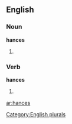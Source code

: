 
==English==

===Noun===
'''hances'''

# {{plural of |[[hance]]}}

===Verb===
'''hances'''

# {{third-person singular of|[[hance]]}}

{{anagrams:en/acehns}}
[[Category:English plurals]]

[[ar:hances]]